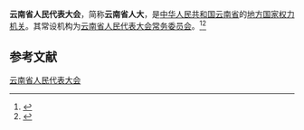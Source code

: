 {{Infobox PRCG
|机构名称 = 云南省人民代表大会
|标志1    = National Emblem of the People's Republic of China.svg
|标志1说明 = [[印章|印章]]中央刊[[中华人民共和国国徽|国徽]]。
|人员名称 =
|人员链接 =
|届数     =
|任期始   =
|任期终   =
|职位1    =
|人员1    =
|职位2    =
|人员2    =
|人数2    =
|职位3    =
|人员3    =
|时期2    =
|机构2    =
|授权法源 = [[中华人民共和国宪法|中华人民共和国宪法]]
|组织法规 = [[s:中华人民共和国地方各级人民代表大会和地方各级人民政府组织法|中华人民共和国地方各级人民代表大会和地方各级人民政府组织法]]
|常设机构 = [[云南省人民代表大会常务委员会|云南省人民代表大会常务委员会]]
|行政级别 = 正省级
|成立时间 =
|前身     =
|网站     =
|网址     =
|a        = [[中国共产党云南省委员会|中国共产党云南省委员会]]
|b        = [[云南省人民政府|云南省人民政府]]
|c        = [[中国人民政治协商会议云南省委员会|中国人民政治协商会议云南省委员会]]
|d        = [[云南省监察委员会|云南省监察委员会]]
}}

'''云南省人民代表大会'''，简称'''云南省人大'''，是[[中华人民共和国|中华人民共和国]][[云南省|云南省]]的[[地方各级人民代表大会|地方国家权力机关]]。其常设机构为[[云南省人民代表大会常务委员会|云南省人民代表大会常务委员会]]。<ref>{{cite book |editor=刘政|title=人民代表大会制度词典 |date=1992 |publisher=[[中国检察出版社|中国检察出版社]] |location=北京|isbn=7800861694 |page=318}}</ref><ref>{{Cite book|title=中华人民共和国职官志|author=何虎生, 李耀东, 向常福主编|publisher=中国社会出版社|year=2003|isbn=9787800883934|location=北京|pages=}}</ref>

== 参考文献 ==
{{Reflist}}

{{国家机关|云南省|level=高级}}
{{中华人民共和国各省级行政区|立法机关}}

[[Category:云南省人民代表大会|]]